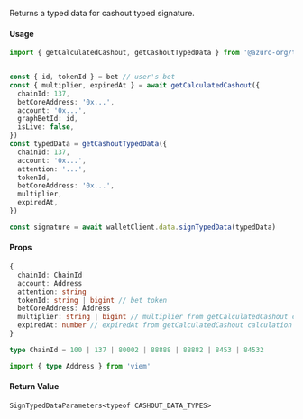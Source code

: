 Returns a typed data for cashout typed signature.

#### Usage

```ts {4, 5, 16, 18, 19}
import { getCalculatedCashout, getCashoutTypedData } from '@azuro-org/toolkit'


const { id, tokenId } = bet // user's bet
const { multiplier, expiredAt } = await getCalculatedCashout({
  chainId: 137,
  betCoreAddress: '0x...',
  account: '0x...',
  graphBetId: id,
  isLive: false,
})
const typedData = getCashoutTypedData({
  chainId: 137,
  account: '0x...',
  attention: '...',
  tokenId,
  betCoreAddress: '0x...',
  multiplier,
  expiredAt,
})

const signature = await walletClient.data.signTypedData(typedData)
```

#### Props

```ts
{
  chainId: ChainId
  account: Address
  attention: string
  tokenId: string | bigint // bet token
  betCoreAddress: Address
  multiplier: string | bigint // multiplier from getCalculatedCashout calculation
  expiredAt: number // expiredAt from getCalculatedCashout calculation
}
```

```ts
type ChainId = 100 | 137 | 80002 | 88888 | 88882 | 8453 | 84532

import { type Address } from 'viem'
```

#### Return Value

`SignTypedDataParameters<typeof CASHOUT_DATA_TYPES>`
